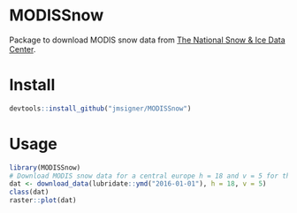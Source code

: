 # MODISSnow

Package to download MODIS snow data from [The National Snow & Ice Data Center](http://nsidc.org/).

# Install

```r
devtools::install_github("jmsigner/MODISSnow")
```


# Usage

```r
library(MODISSnow)
# Download MODIS snow data for a central europe h = 18 and v = 5 for the 1 of January 2016
dat <- download_data(lubridate::ymd("2016-01-01"), h = 18, v = 5)
class(dat)
raster::plot(dat)
```

